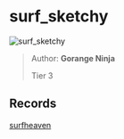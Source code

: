 
# surf_sketchy

![surf_sketchy](https://raw.githubusercontent.com/Sayt123/SurfMapPics/Maps-and-bonuses/csgo/surf_sketchy.jpg)

> Author: **Gorange Ninja**
>
> Tier 3

## Records

[surfheaven](https://surfheaven.eu/map/surf_sketchy)
